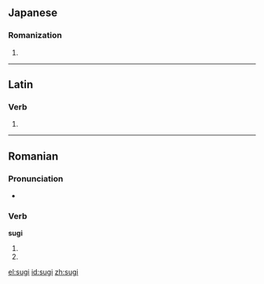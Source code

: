 ==Japanese==
===Romanization===
{{ja-romaji}}

# {{ja-romanization of|すぎ}}
----

==Latin==

===Verb===
{{la-verb-form|sūgī}}

# {{conjugation of|sūgō||pres|pass|inf|lang=la}}

----

==Romanian==

===Pronunciation===
* {{IPA|[sud͡ʒʲ]|lang=ro}}

===Verb===
'''sugi'''

# {{ro-form-verb|2s|pres|suge}}
# {{ro-form-verb|2s|sub|suge}}

[[el:sugi]]
[[id:sugi]]
[[zh:sugi]]